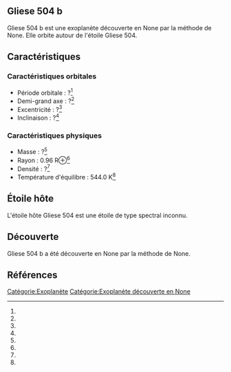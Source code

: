 == Gliese 504 b ==

{{Infobox Exoplanète
| nom = Gliese 504 b
| image = 
| légende = 
| étoile = Gliese 504
| constellation = 
| ascension_droite = 
| déclinaison = 
| distance = ?
| type_spectral = ?
| masse = ?<ref></ref>
| rayon = 0.96 R⊕<ref></ref>
| densité = ?<ref></ref>
| gravité = ?<ref></ref>
| température = 544.0 K<ref></ref>
| période = ?<ref></ref>
| demi_grand_axe = ?<ref></ref>
| excentricité = ?<ref></ref>
| inclinaison = ?<ref></ref>
| méthode_découverte = ?
| date_découverte = ?
| statut = Confirmée
}}

Gliese 504 b est une exoplanète découverte en None par la méthode de None. Elle orbite autour de l'étoile Gliese 504.

== Caractéristiques ==

=== Caractéristiques orbitales ===
* Période orbitale : ?<ref></ref>
* Demi-grand axe : ?<ref></ref>
* Excentricité : ?<ref></ref>
* Inclinaison : ?<ref></ref>

=== Caractéristiques physiques ===
* Masse : ?<ref></ref>
* Rayon : 0.96 R⊕<ref></ref>
* Densité : ?<ref></ref>
* Température d'équilibre : 544.0 K<ref></ref>

== Étoile hôte ==

{{Infobox Étoile
| nom = Gliese 504
| image = 
| légende = 
| constellation = 
| ascension_droite = 
| déclinaison = 
| distance = ?
| type_spectral = ?
| magnitude_absolue = 
| magnitude_apparente = 
| masse = ?<ref></ref>
| rayon = ?<ref></ref>
| température = ?<ref></ref>
| métallicité = ?<ref></ref>
| âge = ?<ref></ref>
}}

L'étoile hôte Gliese 504 est une étoile de type spectral inconnu.

== Découverte ==

Gliese 504 b a été découverte en None par la méthode de None.

== Références ==
<references />

[[Catégorie:Exoplanète]]
[[Catégorie:Exoplanète découverte en None]]
